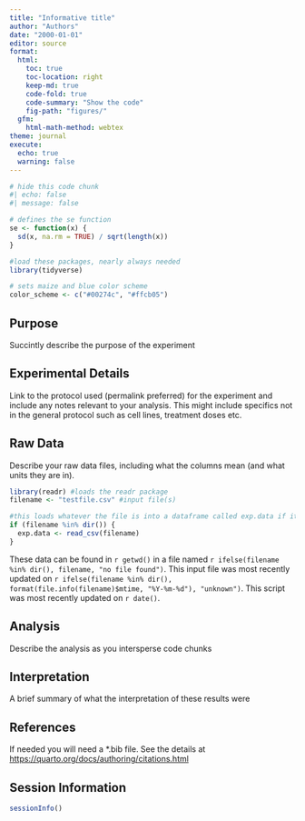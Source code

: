 ```yaml
---
title: "Informative title"
author: "Authors"
date: "2000-01-01"
editor: source
format: 
  html:
    toc: true
    toc-location: right
    keep-md: true
    code-fold: true
    code-summary: "Show the code"
    fig-path: "figures/"
  gfm:
    html-math-method: webtex
theme: journal
execute:
  echo: true
  warning: false
---
```


```r
# hide this code chunk
#| echo: false
#| message: false

# defines the se function
se <- function(x) {
  sd(x, na.rm = TRUE) / sqrt(length(x))
}

#load these packages, nearly always needed
library(tidyverse)

# sets maize and blue color scheme
color_scheme <- c("#00274c", "#ffcb05")
```

## Purpose

Succintly describe the purpose of the experiment

## Experimental Details

Link to the protocol used (permalink preferred) for the experiment and include any notes relevant to your analysis.  This might include specifics not in the general protocol such as cell lines, treatment doses etc.

## Raw Data

Describe your raw data files, including what the columns mean (and what units they are in).

```r
library(readr) #loads the readr package
filename <- "testfile.csv" #input file(s)

#this loads whatever the file is into a dataframe called exp.data if it exists
if (filename %in% dir()) {
  exp.data <- read_csv(filename)
}
```

These data can be found in `r getwd()` in a file named `r ifelse(filename %in% dir(), filename, "no file found")`.  This input file was most recently updated on `r ifelse(filename %in% dir(), format(file.info(filename)$mtime, "%Y-%m-%d"), "unknown")`.  This script was most recently updated on `r date()`.

## Analysis

Describe the analysis as you intersperse code chunks

## Interpretation

A brief summary of what the interpretation of these results were

## References

If needed you will need a *.bib file.  See the details at <https://quarto.org/docs/authoring/citations.html>

## Session Information

```r
sessionInfo()
```
